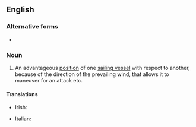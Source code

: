{{also|weather-gauge}}
==English==

===Alternative forms===
* {{l|en|weather gage}}

===Noun===
{{wikipedia|weather gage}}
{{en-noun|-}}

# {{lb|en|obsolete|naval}} An advantageous [[position]] of one [[sailing vessel]] with respect to another, because of the direction of the prevailing wind, that allows it to maneuver for an attack etc.

====Translations====
{{trans-top|advantageous position of one sailing vessel with respect to another}}
* Irish: {{t|ga|buntáiste na gaoithe|m}}
{{trans-mid}}
* Italian: {{t|it|sopravento|m}}
{{trans-bottom}}